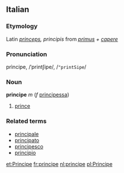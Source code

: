 ==Italian==
===Etymology===
Latin ''[[princeps]], principis'' from ''[[primus]] + [[capere]]''
===Pronunciation===
prìncipe, /ˈprintʃipe/, /<tt>"printSipe</tt>/
===Noun===
'''principe''' ''m'' (''f'' [[principessa]])

# [[prince]]

===Related terms===
*[[principale]]
*[[principato]]
*[[principesco]]
*[[principio]]

[[et:Principe]]
[[fr:principe]]
[[nl:principe]]
[[pl:Principe]]